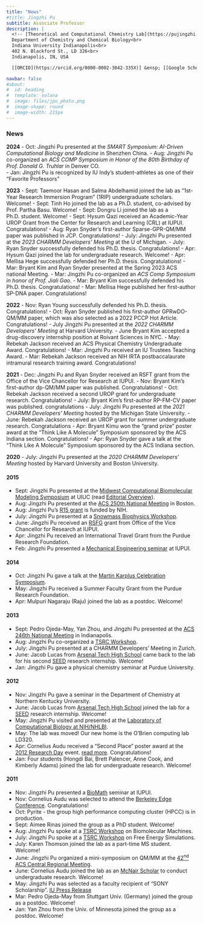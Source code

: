 ```yaml
---
title: "News"
#title: Jingzhi Pu
subtitle: Associate Professor
description: |
  <!-- [Theoretical and Computational Chemistry Lab](https://pujingzhi.github.io/)<br> -->
  Department of Chemistry and Chemical Biology<br>
  Indiana University Indianapolis<br>
  402 N. Blackford St., LD 326<br>
  Indianapolis, IN, USA

  [[ORCID](https://orcid.org/0000-0002-3042-335X)] &ensp; [[Google Scholar](https://scholar.google.com/citations?user=RlYang0AAAAJ&hl=en)] &ensp; [[GitHub](https://github.com/pujingzhi)] &ensp; [[CV](./files/JPu-CV.pdf)] &ensp; [[E-mail](mailto:jpu@iu.edu)] 

navbar: false
#about:
#  id: heading
#  template: solana
#  image: files/jpu_photo.png
#  image-shape: round
#  image-width: 215px
---
```


<!-- :::{#heading} -->
<!-- ::: -->

<!-- ![](files/Pu_IU_Indy_Banner.svg){fig-align="left" width="800px"} -->

### News ###

**2024**
- Oct: Jingzhi Pu presented at the *SMART Symposium: AI-Driven Computational Biology and Medicine* in Shenzhen China. 
- Aug: Jingzhi Pu co-organized an *ACS COMP Symposium in Honor of the 80th Birthday of Prof. Donald G. Truhlar* in Denver CO.  
- Jan: Jingzhi Pu is recognized by IU Indy's student-athletes as one of their "Favorite Professors" 

**2023**
- Sept: Taemoor Hasan and Salma Abdelhamid joined the lab as "1st-Year Research Immersion Program" (1RIP) undergraduate scholars. Welcome! 
- Sept: Tinh Ho joined the lab as a Ph.D. student, co-advised by Prof. Partha Basu. Welcome! 
- Sept: Dongru Li joined the lab as a Ph.D. student. Welcome! 
- Sept: Hysum Qazi received an Academic-Year UROP Grant from the Center for Research and Learning (CRL) at IUPUI. Congratulations!
- Aug: Ryan Snyder's first-author Sparse-GPR-QM/MM paper was published in JCP. Congratulations! 
- July: Jingzhi Pu presented at the *2023 CHARMM Developers' Meeting* at the U of Michigan. 
- July: Ryan Snyder successfully defended his Ph.D. thesis. Congratulations! 
- Apr: Hysum Qazi joined the lab for undergraduate research. Welcome! 
- Apr: Mellisa Hege successfully defended her Ph.D. thesis. Congratulations! 
- Mar: Bryant Kim and Ryan Snyder presented at the Spring 2023 ACS national Meeting. 
- Mar: Jingzhi Pu co-organized an *ACS Comp Symposium in honor of Prof. Jiali Gao*. 
- Mar: Bryant Kim successfully defended his Ph.D. thesis. Congratulations! 
- Mar: Mellisa Hege published her first-author SP-DNA paper. Congratulations!

**2022**
- Nov: Ryan Young successfully defended his Ph.D. thesis. Congratulations!
- Oct: Ryan Snyder published his first-author GPRwDO-QM/MM paper, which was also selected as a 2022 PCCP Hot Article. Congratulations! 
- July Jingzhi Pu presented at the *2022 CHARMM Developers' Meeting* at Harvard University. 
- June Bryant Kim accepted a drug-discovery internship position at Roivant Sciences in NYC. 
- May: Rebekah Jackson received an ACS Physical Chemistry Undergraduate Award. Congratulations! 
- Mar: Jingzhi Pu received an IU Trustees Teaching Award. 
- Mar: Rebekah Jackson received an NIH IRTA postbaccalaurate intramural research training award. Congratulations! 

**2021**
- Dec: Jingzhi Pu and Ryan Snyder received an RSFT grant from the Office of the Vice Chancellor for Research at IUPUI. 
- Nov: Bryant Kim's first-author dp-QM/MM paper was published. Congratulations! 
- Oct: Rebekah Jackson received a second UROP grant for undergraduate research. Congratulations! 
- July: Bryant Kim's first-author RP-FM-CV paper was published. congratulations 
- July: Jingzhi Pu presented at the *2021 CHARMM Developers' Meeting* hosted by the Michigan State University. 
- June: Rebekah Jackson received an UROP grant for summer undergraduate research. Congratulations 
- Apr: Bryant Kimu won the "grand prize" poster award at the "Think Like A Molecule" Symposium sponsored by the ACS Indiana section. Congratulations! 
- Apr: Ryan Snyder gave a talk at the "Think Like A Molecule" Symposium sponsored by the ACS Indiana section. 

**2020** 
- July: Jingzhi Pu presented at the *2020 CHARMM Developers' Meeting* hosted by Harvard University and Boston University. 

<!--
2019 2019 2019 * june jingzhi puu800 presented atu800 theu800 santa feu800 free energy meeting \"free energy calculations entering theu800 fourth decade ofu800 adventure inu800 chemistry andu800 biophysics\" . 2018 2018 2018 * sept ryan snyder joined theu800 labu800 asu800 au800 phu800u82edu800. student. welcome * july jingzhi puu800 presented atu800 theu800 2018 charmm developers meeting atu800 uu800 ofu800 chicago. * june jingzhi puu800 received anu800 rsfg grant from theu800 office ofu800 theu800 vice chancellor foru800 research atu800 iupui. * june jingzhi puu800 presented atu800 theu800 2ndu800 worldwide chinese computational biology andu800 molecular simulation conference atu800 sunu800 yatu800-senu800 university guangzhou. * june harry wang from carmel high school joined theu800 labu800 foru800 project stem research internship. welcome * mayu800 jingzhi puu800 received au800 summer faculty grant from theu800 purdue research foundation. * apru800 puu800 labu800 received au800 computing grant 100k cpuu800 hrsu800 from theu800 center foru800 functional nanomaterials cfnu800 atu800 theu800 brookhaven national laboratory bnlu800 . * apru800 bryant kimu800 wonu800 au800 1stu800 place poster award atu800 theu800 \"think like au800 molecule\" symposium sponsored byu800 acsu800 indiana section. congratulations * maru800 bryant kimu800 presented au800 poster atu800 theu800 255th acsu800 national meeting inu800 newu800 orleans. * janu800 ryan snyder joined theu800 labu800 asu800 au800 post-baccalaureate student. welcome 2017 2017 2017 * sept ryan young joined theu800 labu800 asu800 au800 phu800u82edu800. student. welcome * july jingzhi puu800 presented atu800 theu800 2017 charmm developers meeting atu800 harvard cambridge mau800. * july jingzhi puu800 presented atu800 theu800 telluride research conference \"free energy calculations three decades ofu800 adventure inu800 chemistry andu800 biophysics\". * june joanna zhang from carmel high school andu800 yiyang benu800 sunu800 from theu800 kingu8e28099s academy joined theu800 labu800 foru800 project stem seed research internship. welcome * janu800 mellisa hege cameron meadows darlene evans andu800 seth keeton joined theu800 labu800 foru800 undergraduate research. * janu800 bryant kimu800 joined theu800 labu800 asu800 au800 phu800u82edu800. student. welcome 2016 2016 2016 * augu800 jingzhi puu800 cou800-organized anu800 media acs_qmmm_symposium_fall2016_phillyu82epdfu800 acsu800 comp symposium andu800 presented atu800 theu800 acsu800 252nd national meeting inu800 philadelphia media acs_comp_tech_program_fall2016u82epdfu800 program . * july jingzhi puu800 presented atu800 theu800 2016 charmm developers meeting atu800 uu800 ofu800 michigan annu800 arbor. * maru800 jingzhi puu800 presented au800 chemistry seminar atu800 university ofu800 colorado denver . 
-->

#### 2015 ####
- Sept: Jingzhi Pu presented at the [Midwest Computational Biomolecular Modeling Symposium](https://www.ks.uiuc.edu/Announcements/Symposium/) at UIUC (read [Editorial Overview](https://www-s.ks.uiuc.edu/History/symposium/)).
- Aug: Jingzhi Pu presented at the [ACS 250th National Meeting](https://www.acs.org/content/acs/en/meetings/fall-2015.html) in Boston.
- Aug: Jingzhi Pu's [R15 grant](https://reporter.nih.gov/search/CyO8qZgafU2fzbCetM92HA/project-details/8958346) is funded by NIH.
- July: Jingzhi Pu presented at a [Snowmass Biophysics Workshop](https://vothgroup.uchicago.edu/conferences/).
- June: Jingzhi Pu received an [RSFG](https://research.iupui.edu/funding/documents/internalawards2015_000.pdf) grant from Office of the Vice Chancellor for Research at IUPUI. 
- Apr: Jingzhi Pu received an International Travel Grant from the Purdue Research Foundation.
- Feb: Jingzhi Pu presented a [Mechanical Engineering seminar](https://engr.iupui.edu/departments/me/research/seminars/upcoming.php) at IUPUI.

#### 2014 ####
- Oct: Jingzhi Pu gave a talk at the [Martin Karplus Celebration Symposium](https://martinkarplus.net/). 
- May: Jingzhi Pu received a Summer Faculty Grant from the Purdue Research Foundation.
- Apr: Mulpuri Nagaraju (Raju) joined the lab as a postdoc. Welcome!

#### 2013 ####
- Sept: Pedro Ojeda-May, Yan Zhou, and Jingzhi Pu presented at the [ACS 246th National Meeting](https://www.acs.org/content/acs/en/meetings/fall-2013.html) in Indianapolis.
- Aug: Jingzhi Pu co-organized a [TSRC Workshop](https://www.telluridescience.org/meetings/workshop-details?wid=376).
- July: Jingzhi Pu presented at a CHARMM Developers' Meeting in Zurich. 
- June: Jacob Lucas from [Arsenal Tech High School](https://www.716.ips.k12.in.us/) came back to the lab for his second [SEED](https://portal.acs.org/portal/acs/corg/content?_nfpb=true&_pageLabel=PP_TRANSITIONMAIN&node_id=1588&use_sec=false&sec_url_var=region1&__uuid=f05dced4-fb8f-4e50-9ab0-71bd0e60efa1) research internship. Welcome!
- Jan: Jingzhi Pu gave a physical chemistry seminar at Purdue University.

#### 2012 ####
- Nov: Jingzhi Pu gave a seminar in the Department of Chemistry at Northern Kentucky University. 
- June: Jacob Lucas from [Arsenal Tech High School](https://www.716.ips.k12.in.us/) joined the lab for a [SEED](https://portal.acs.org/portal/acs/corg/content?_nfpb=true&_pageLabel=PP_TRANSITIONMAIN&node_id=1588&use_sec=false&sec_url_var=region1&__uuid=f05dced4-fb8f-4e50-9ab0-71bd0e60efa1) research internship. Welcome!
- May: Jingzhi Pu visited and presented at the [Laboratory of Computational Biology at NIH/NHLBI](https://www.lobos.nih.gov/lcb/).
- May: The lab was moved! Our new home is the O'Brien computing lab LD320.
- Apr: Cornelius Audu received a “Second Place” poster award at the [2012 Research Day](https://research.iupui.edu/enterprise/archive/2012/enterprise-04-23.html) event. [read more](https://chem.iupui.edu/news/science-students-honored-2012-research-day). Congratulations!
- Jan: Four students (Hongdi Bai, Brett Palencer, Anne Cook, and Kimberly Adams) joined the lab for undergraduate research. Welcome!

#### 2011 ####
- Nov: Jingzhi Pu presented a [BioMath](https://www.math.iupui.edu/~jarciero/Biomath.html) seminar at IUPUI. 
- Nov: Cornelius Audu was selected to attend the [Berkeley Edge Conference](https://ls.berkeley.edu/bep/conference). Congratulations!
- Oct: Pyrite - the group high performance computing cluster (HPCC) is in production.
- Sept: Aimee Rinas joined the group as a PhD student. Welcome!
- Aug: Jingzhi Pu spoke at a [TSRC Workshop](https://www.telluridescience.org/reg/workshop_details.php?wid=339) on Biomolecular Machines.   
- July: Jingzhi Pu spoke at a [TSRC Workshop](http://www.telluridescience.org/reg/workshop_details.php?wid=308) on Free Energy Simulations.   
- July: Karen Thomson joined the lab as a part-time MS student. Welcome!
- June: Jingzhi Pu organized a mini-symposium on QM/MM at the [42<sup>nd</sup> ACS Central Regional Meeting](https://cerm_regional.sites.acs.org/symposia.htm).  
- June: Cornelius Audu joined the lab as an [McNair Scholar](https://crl.iupui.edu/programs/McNair/index.asp) to conduct undergraduate research. Welcome!   
- May: Jingzhi Pu was selected as a faculty recipient of "SONY Scholarship". [IU Press Release](https://newsinfo.iu.edu/news/page/normal/18624.html)
- Mar: Pedro Ojeda-May from Stuttgart Univ. (Germany) joined the group as a postdoc. Welcome!
- Jan: Yan Zhou from the Univ. of Minnesota joined the group as a postdoc. Welcome!
